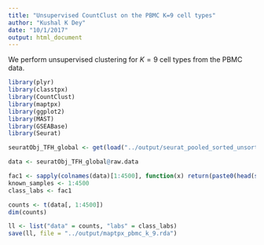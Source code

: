 ```yaml
---
title: "Unsupervised CountClust on the PBMC K=9 cell types"
author: "Kushal K Dey"
date: "10/1/2017"
output: html_document
---
```


We perform unsupervised clustering for $K=9$ cell types from the PBMC data.

```r
library(plyr)
library(classtpx)
library(CountClust)
library(maptpx)
library(ggplot2)
library(MAST)
library(GSEABase)
library(Seurat)
```

```r
seuratObj_TFH_global <- get(load("../output/seurat_pooled_sorted_unsorted_PBMC.rda"))
```

```r
data <- seuratObj_TFH_global@raw.data
```

```r
fac1 <- sapply(colnames(data)[1:4500], function(x) return(paste0(head(strsplit(x, "[_]")[[1]], -1), collapse="_")))
known_samples <- 1:4500
class_labs <- fac1
```

```r
counts <- t(data[, 1:4500])
dim(counts)
```

```r
ll <- list("data" = counts, "labs" = class_labs)
save(ll, file = "../output/maptpx_pbmc_k_9.rda")
```


